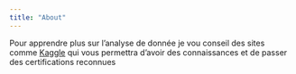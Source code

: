 ```yaml
---
title: "About"
---
```

Pour apprendre plus sur l'analyse de donnée je vou conseil des sites comme <a href="https://www.kaggle.com/">Kaggle</a> qui vous permettra d'avoir des connaissances et de passer des certifications reconnues